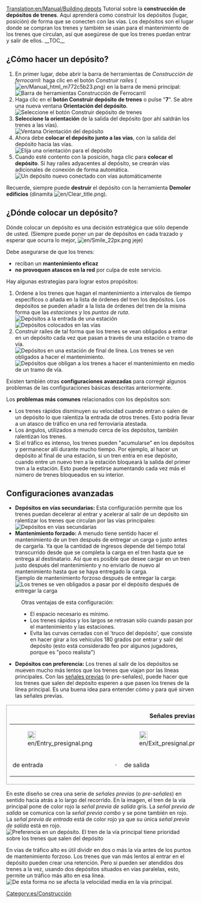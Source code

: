 [[Translation:en/Manual/Building depots]]
{{es/Tutorial}}{{es/Nota|Esta página describe solamente los depósitos de trenes. También hay otros [[es/Manual/Depósitos|depósitos]] para los otros tipos de transporte.}}
Tutorial sobre la '''construcción de depósitos de trenes'''. Aquí aprenderá como construir los depósitos (lugar, posición) de forma que se conecten con las vías. Los depósitos son el lugar donde se compran los trenes y también se usan para el mantenimiento de los trenes que circulan, así que asegúrese de que los trenes puedan entrar y salir de ellos.
__TOC__
== ¿Cómo hacer un depósito? ==
#En primer lugar, debe abrir la barra de herramientas de ''Construcción de ferrocarril'': haga clic en el botón ''Construir raíles'' ([[File:en/Manual html m772c5b23.png]]) en la barra de menú principal:<br/>[[File:es/Railroad Construction.png|none|frame|Barra de herramientas Construcción de Ferrocarril]]
#Haga clic en el '''botón Construir depósito de trenes''' o pulse "'''7'''". Se abre una nueva ventana '''Orientación del depósito'''.<br/>[[File:es/New depot.png|none|frame|Seleccione el botón Construir depósito de trenes]]
#'''Seleccione la orientación''' de la salida del depósito (por ahí saldrán los trenes a las vías).<br/>[[File:es/Depot direction.png|none|frame|Ventana Orientación del depósito]]
#Ahora debe '''colocar el depósito junto a las vías''', con la salida del depósito hacia las vías.<br/>[[File:en/Depot position.png|none|frame|Elija una orientación para el depósito]]
#Cuando esté contento con la posición, haga clic para '''colocar el depósito'''. Si hay raíles adyacentes al depósito, se crearán vías adicionales de conexión de forma automática.<br/>[[File:en/New depot placed.png|none|frame|Un depósito nuevo conectado con vías automáticamente]]

Recuerde, siempre puede '''destruir''' el depósito con la herramienta '''Demoler edificios''' (dinamita [[File:en/Clear title.png]]).

== ¿Dónde colocar un depósito? ==
Dónde colocar un depósito es una decisión estratégica que sólo depende de usted. (Siempre puede poner un par de depósitos en cada trazado y esperar que ocurra lo mejor, [[File:en/Smile 22px.png]] jeje)

Debe asegurarse de que los trenes:
* reciban un '''mantenimiento eficaz'''
* '''no provoquen atascos en la red''' por culpa de este servicio.

Hay algunas estrategias para lograr estos propósitos:
#Ordene a los trenes que hagan el mantenimiento a intervalos de tiempo específicos o añada en la lista de órdenes del tren los depósitos. Los depósitos se pueden añadir a la lista de órdenes del tren de la misma forma que las ''estaciones'' y los ''puntos de ruta''.<br/>[[File:en/Depot at station entrance.png|none|frame|Depósitos a la entrada de una estación]][[File:en/Depots-basic.png|none|frame|Depósitos colocados en las vías]]
#Construir raíles de tal forma que los trenes se vean obligados a entrar en un depósito cada vez que pasan a través de una estación o tramo de vía.<br/>[[File:en/Depot end of station.png|none|frame|Depósitos en una estación de final de línea. Los trenes se ven obligados a hacer el mantenimiento.]][[File:en/Depots-forced.png|none|frame|Depósitos que obligan a los trenes a hacer el mantenimiento en medio de un tramo de vía.]]

Existen también otras '''configuraciones avanzadas''' para corregir algunos problemas de las configuraciones básicas descritas anteriormente.

Los '''problemas más comunes''' relacionados con los depósitos son:
* Los trenes rápidos disminuyen su velocidad cuando entran o salen de un depósito lo que ralentiza la entrada de otros trenes. Esto podría llevar a un atasco de tráfico en una red ferroviaria atestada.
* Los ángulos, utilizados a menudo cerca de los depósitos, también ralentizan los trenes.
* Si el tráfico es intenso, los trenes pueden "acumularse" en los depósitos y permanecer allí durante mucho tiempo. Por ejemplo, al hacer un depósito al final de una estación, si un tren entra en ese depósito, cuando entre un nuevo tren a la estación bloqueará la salida del primer tren a la estación. Esto puede repetirse aumentando cada vez más el número de trenes bloqueados en su interior.

== Configuraciones avanzadas ==
*'''Depósitos en vías secundarias:''' Esta configuración permite que los trenes puedan decelerar al entrar y acelerar al salir de un depósito sin ralentizar los trenes que circulan por las vías principales:<br/>[[File:en/Depots-at-both-lines.png|none|frame|Depósitos en vías secundarias]]
*'''Mantenimiento forzado:''' A menudo tiene sentido hacer el mantenimiento de un tren después de entregar un carga o justo antes de cargarla. Ya que la cantidad de ingresos depende del tiempo total transcurrido desde que se completa la carga en el tren hasta que se entrega al destinatario. Así que es posible que desee cargar en un tren justo después del mantenimiento y no enviarlo de nuevo al mantenimiento hasta que se haya entregado la carga.<br/>Ejemplo de mantenimiento forzoso después de entregar la carga:<br/>[[File:en/Unload-then-service.png|none|frame|Los trenes se ven obligados a pasar por el depósito después de entregar la carga]]
:Otras ventajas de esta configuración:
:* El espacio necesario es mínimo.
:* Los trenes rápidos y los largos se retrasan sólo cuando pasan por el mantenimiento y las estaciones.
:* Evita las curvas cerradas con el 'truco del depósito', que consiste en hacer girar a los vehículos 180 grados por entrar y salir del depósito (esto está considerado feo por algunos jugadores, porque es "poco realista")
*'''Depósitos con preferencia:''' Los trenes al salir de los depósitos se mueven mucho más lentos que los trenes que viajan por las líneas principales. Con las [[es/Manual/Señales#senales-previas|señales previas]] (o pre-señales), puede hacer que los trenes que salen del depósito esperen a que pasen los trenes de la línea principal. Es una buena idea para entender cómo y para qué sirven las señales previas.
{|
|style="border: 1px solid darkgray;"|
{| align="center"
|+'''Señales previas'''
|- align="center"
|style="border: none;"|[[File:en/Entry presignal.png|22px]]
|style="border: none;"|
|style="border: none;"|[[File:en/Exit presignal.png|22px]]
|style="border: none;"|
|style="border: none;"|[[File:en/Combo presignal.png|22px]]
|- align="center"
|style="border: none;"|de entrada 
|style="border: none;"|&nbsp;&middot;&nbsp;
|style="border: none;"|de salida
|style="border: none;"|&nbsp;&middot;&nbsp;
|style="border: none;"|combo
|}
|}
En este diseño se crea una serie de ''señales previas'' (o ''pre-señales'') en sentido hacia atrás a lo largo del recorrido.
En la imagen, el tren de la vía principal pone de color rojo la ''señal previa de salida'' gris.
La ''señal previa de salida'' se comunica con la ''señal previa combo'' y se pone también en rojo. La ''señal previa de entrada'' está de color rojo ya que su única ''señal previa de salida'' está en rojo.<br/>[[File:es/Right-of-way depot.png|none|frame|Preferencia en un depósito. El tren de la vía principal tiene prioridad sobre los trenes que salen del depósito]]

En vías de tráfico alto es útil dividir en dos o más la vía antes de los puntos de mantenimiento forzoso. Los trenes que van más lentos al entrar en el depósito pueden crear una retención. Pero si pueden ser atendidos dos trenes a la vez, usando dos depósitos situados en vías paralelas, esto, permite un tráfico más alto en esa línea.<br/>[[File:en/Split-before-servicing.png|none|frame|De esta forma no se afecta la velocidad media en la vía principal.]]

[[Category:es/Construcción]]